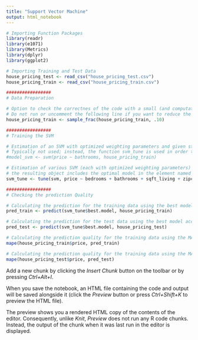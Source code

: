 ---
title: "Support Vector Machine"
output: html_notebook
---


```{r}
# Importing Function Packages
library(readr)
library(e1071)
library(Metrics)
library(dplyr)
library(ggplot2)

# Importing Training and Test Data
house_pricing_test <- read_csv("house_pricing_test.csv")
house_pricing_train <- read_csv("house_pricing_train.csv")
```


```{r}
#################
# Data Preparation

# Option to check the correctnes of the code with a small (and computationally fast) training data set
# Do not run or uncomment the following line if you want to reduce the dataset size
house_pricing_train <- sample_frac(house_pricing_train, .10)
```



```{r}
#################
# Training the SVM

# Estimation of an SVM with optimized weighting parameters and given standard hyper parameters
# Typically not used; instead, the function svm_tune is used in order to also get a model with optimized hyper parameters
#model_svm <- svm(price ~ bathrooms, house_pricing_train)

# Estimation of various SVM (each with optimized weighting parameters) using systematically varied hyper parameters (typically called 'grid search' approach) and cross validation
# the resulting object includes the optimal model in the element named 'best.model'
svm_tune <- tune(svm, price ~ bedrooms + bathrooms + sqft_living + zipcode, data=house_pricing_train, ranges = list(epsilon = seq(0.2,1,0.1), cost = 2^(2:3)))

```



```{r}
#################
# Checking the prediction Quality

# Calculating the prediction for the training data using the best model according to the grid search
pred_train <- predict(svm_tune$best.model, house_pricing_train)

# Calculating the prediction for the test data using the best model according to the grid search
pred_test <- predict(svm_tune$best.model, house_pricing_test)

# Calculating the prediction quality for the training data using the MAPE
mape(house_pricing_train$price, pred_train)

# Calculating the prediction quality for the training data using the MAPE
mape(house_pricing_test$price, pred_test)
```





Add a new chunk by clicking the *Insert Chunk* button on the toolbar or by pressing *Ctrl+Alt+I*.

When you save the notebook, an HTML file containing the code and output will be saved alongside it (click the *Preview* button or press *Ctrl+Shift+K* to preview the HTML file).

The preview shows you a rendered HTML copy of the contents of the editor. Consequently, unlike *Knit*, *Preview* does not run any R code chunks. Instead, the output of the chunk when it was last run in the editor is displayed.
